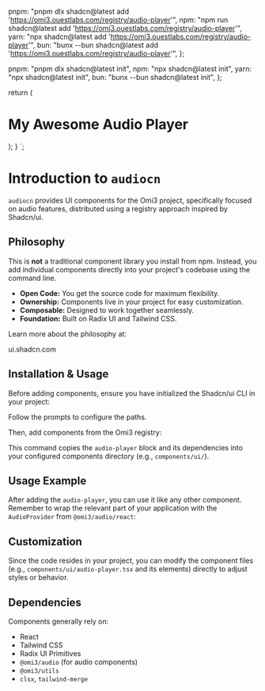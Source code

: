 
  pnpm: "pnpm dlx shadcn@latest add 'https://omi3.ouestlabs.com/registry/audio-player'",
  npm: "npm run shadcn@latest add 'https://omi3.ouestlabs.com/registry/audio-player'",
  yarn: "npx shadcn@latest add 'https://omi3.ouestlabs.com/registry/audio-player'",
  bun: "bunx --bun shadcn@latest add 'https://omi3.ouestlabs.com/registry/audio-player'",
};

  pnpm: "pnpm dlx shadcn@latest init",
  npm: "npx shadcn@latest init",
  yarn: "npx shadcn@latest init",
  bun: "bunx --bun shadcn@latest init",
};


  return (
    <AudioProvider>
      <div className="container mx-auto p-4">
        <h1 className="text-2xl font-bold mb-4">My Awesome Audio Player</h1>
        <AudioPlayer />
      </div>
    </AudioProvider>
  );
}
`;

# Introduction to `audiocn`

`audiocn` provides UI components for the Omi3 project, specifically focused on audio features, distributed using a registry approach inspired by Shadcn/ui.

## Philosophy

This is **not** a traditional component library you install from npm. Instead, you add individual components directly into your project's codebase using the command line.

*   **Open Code:** You get the source code for maximum flexibility.
*   **Ownership:** Components live in your project for easy customization.
*   **Composable:** Designed to work together seamlessly.
*   **Foundation:** Built on Radix UI and Tailwind CSS.

Learn more about the philosophy at:
<Link href="https://ui.shadcn.com/docs" target="_blank" rel="noopener noreferrer" className="font-medium text-primary underline underline-offset-4">
  ui.shadcn.com
</Link>

## Installation & Usage

Before adding components, ensure you have initialized the Shadcn/ui CLI in your project:

<ScriptBlock
  commandMap={initCommands}
  label="Initialize Shadcn/ui CLI"
  codeLanguage="bash"
/>

Follow the prompts to configure the paths.

Then, add components from the Omi3 registry:

<ScriptBlock commandMap={installCommands} label="Add the Audio Player" />

This command copies the `audio-player` block and its dependencies into your configured components directory (e.g., `components/ui/`).

## Usage Example

After adding the `audio-player`, you can use it like any other component. Remember to wrap the relevant part of your application with the `AudioProvider` from `@omi3/audio/react`:

<CodeBlock>
  <CodeBlockCode code={usageExample} language="jsx" />
</CodeBlock>

## Customization

Since the code resides in your project, you can modify the component files (e.g., `components/ui/audio-player.tsx` and its elements) directly to adjust styles or behavior.

## Dependencies

Components generally rely on:

*   React
*   Tailwind CSS
*   Radix UI Primitives
*   `@omi3/audio` (for audio components)
*   `@omi3/utils`
*   `clsx`, `tailwind-merge`
